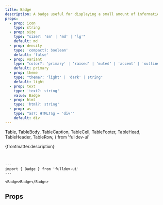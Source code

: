 ```yaml
---
title: Badge
description: A badge useful for displaying a small amount of information.
props:
  - prop: icon
    type: string
  - prop: size
    type: "size?: 'sm' | 'md' | 'lg'"
    default: md
  - prop: density
    type: 'compact?: boolean'
    default: 'false'
  - prop: variant
    type: "color?: 'primary' | 'raised' | 'muted' | 'accent' | 'outline'"
    default: primary
  - prop: theme
    type: "theme?: 'light' | 'dark' | string"
    default: light
  - prop: text
    type: 'text?: string'
    value: Badge
  - prop: html
    type: 'html?: string'
  - prop: as
    type: "as?: HTMLTag = 'div'"
    default: div
---
```



  Table,
  TableBody,
  TableCaption,
  TableCell,
  TableFooter,
  TableHead,
  TableHeader,
  TableRow,
} from 'fulldev-ui'

{frontmatter.description}

<br />

```astro live
---
import { Badge } from 'fulldev-ui'
---

<Badge>Badge</Badge>
```

## Props

<PropsTable props={frontmatter.props} />
